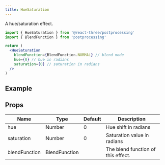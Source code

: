 ```yaml
---
title: HueSaturation
---
```


A hue/saturation effect.

```jsx
import { HueSaturation } from '@react-three/postprocessing'
import { BlendFunction } from 'postprocessing'

return (
  <HueSaturation
    blendFunction={BlendFunction.NORMAL} // blend mode
    hue={0} // hue in radians
    saturation={0} // saturation in radians
  />
)
```

## Example

<Codesandbox id="m9min" />

## Props

| Name          | Type          | Default | Description                        |
| ------------- | ------------- | ------- | ---------------------------------- |
| hue           | Number        | 0       | Hue shift in radians               |
| saturation    | Number        | 0       | Saturation value in radians        |
| blendFunction | BlendFunction |         | The blend function of this effect. |
